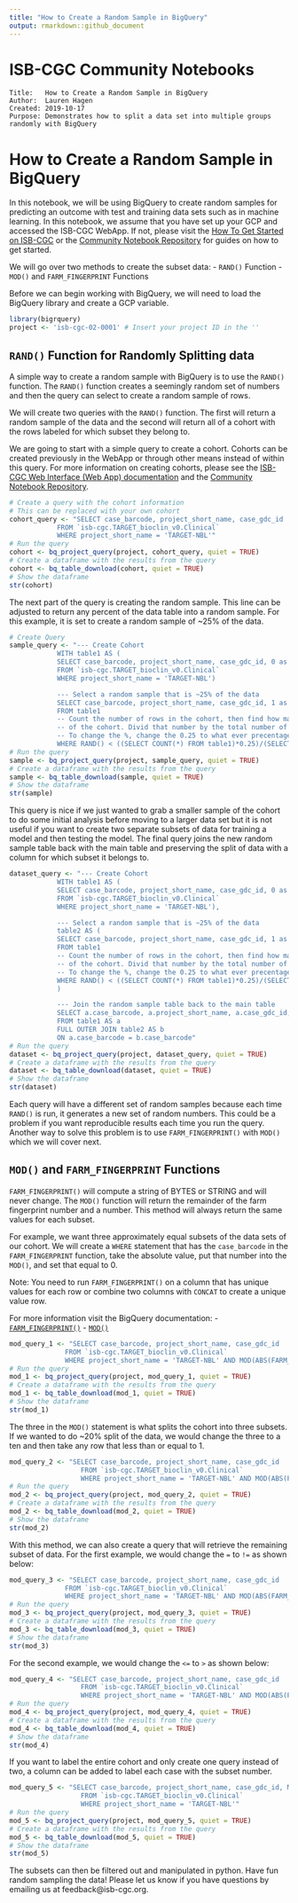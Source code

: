 ```yaml
---
title: "How to Create a Random Sample in BigQuery"
output: rmarkdown::github_document
---
```


# ISB-CGC Community Notebooks

```
Title:   How to Create a Random Sample in BigQuery
Author:  Lauren Hagen
Created: 2019-10-17
Purpose: Demonstrates how to split a data set into multiple groups randomly with BigQuery

```

# How to Create a Random Sample in BigQuery

In this notebook, we will be using BigQuery to create random samples for predicting an outcome with test and training data sets such as in machine learning. In this notebook, we assume that you have set up your GCP and accessed the ISB-CGC WebApp. If not, please visit the [How To Get Started on ISB-CGC](https://isb-cancer-genomics-cloud.readthedocs.io/en/latest/sections/HowToGetStartedonISB-CGC.html) or the [Community Notebook Repository](https://github.com/isb-cgc/Community-Notebooks) for guides on how to get started.

We will go over two methods to create the subset data:
- `RAND()` Function
- `MOD()` and `FARM_FINGERPRINT` Functions

Before we can begin working with BigQuery, we will need to load the BigQuery library and create a GCP variable.

```r
library(bigrquery)
project <- 'isb-cgc-02-0001' # Insert your project ID in the ''
```

## `RAND()` Function for Randomly Splitting data

A simple way to create a random sample with BigQuery is to use the `RAND()` function. The `RAND()` function creates a seemingly random set of numbers and then the query can select to create a random sample of rows.

We will create two queries with the `RAND()` function. The first will return a random sample of the data and the second will return all of a cohort with the rows labeled for which subset they belong to.

We are going to start with a simple query to create a cohort. Cohorts can be created previously in the WebApp or through other means instead of within this query. For more information on creating cohorts, please see the [ISB-CGC Web Interface (Web App) documentation](https://isb-cancer-genomics-cloud.readthedocs.io/en/latest/sections/Web-UI.html) and the [Community Notebook Repository](https://github.com/isb-cgc/Community-Notebooks).

```r
# Create a query with the cohort information
# This can be replaced with your own cohort
cohort_query <- "SELECT case_barcode, project_short_name, case_gdc_id
            FROM `isb-cgc.TARGET_bioclin_v0.Clinical`
            WHERE project_short_name = 'TARGET-NBL'"
# Run the query
cohort <- bq_project_query(project, cohort_query, quiet = TRUE) 
# Create a dataframe with the results from the query
cohort <- bq_table_download(cohort, quiet = TRUE)
# Show the dataframe
str(cohort)
```

The next part of the query is creating the random sample. This line can be adjusted to return any percent of the data table into a random sample. For this example, it is set to create a random sample of ~25% of the data.

```r
# Create Query
sample_query <- "--- Create Cohort
            WITH table1 AS (
            SELECT case_barcode, project_short_name, case_gdc_id, 0 as table_num
            FROM `isb-cgc.TARGET_bioclin_v0.Clinical`
            WHERE project_short_name = 'TARGET-NBL')

            --- Select a random sample that is ~25% of the data
            SELECT case_barcode, project_short_name, case_gdc_id, 1 as table_num
            FROM table1
            -- Count the number of rows in the cohort, then find how many of them will be 25%
            -- of the cohort. Divid that number by the total number of rows in the data 
            -- To change the %, change the 0.25 to what ever precentage you need
            WHERE RAND() < ((SELECT COUNT(*) FROM table1)*0.25)/(SELECT COUNT(*) FROM table1)"
# Run the query
sample <- bq_project_query(project, sample_query, quiet = TRUE) 
# Create a dataframe with the results from the query
sample <- bq_table_download(sample, quiet = TRUE)
# Show the dataframe
str(sample)
```

This query is nice if we just wanted to grab a smaller sample of the cohort to do some initial analysis before moving to a larger data set but it is not useful if you want to create two separate subsets of data for training a model and then testing the model. The final query joins the new random sample table back with the main table and preserving the split of data with a column for which subset it belongs to.

```r
dataset_query <- "--- Create Cohort
            WITH table1 AS (
            SELECT case_barcode, project_short_name, case_gdc_id, 0 as table_num
            FROM `isb-cgc.TARGET_bioclin_v0.Clinical`
            WHERE project_short_name = 'TARGET-NBL'),

            --- Select a random sample that is ~25% of the data
            table2 AS (
            SELECT case_barcode, project_short_name, case_gdc_id, 1 as table_num
            FROM table1
            -- Count the number of rows in the cohort, then find how many of them will be 25%
            -- of the cohort. Divid that number by the total number of rows in the data
            -- To change the %, change the 0.25 to what ever precentage you need
            WHERE RAND() < ((SELECT COUNT(*) FROM table1)*0.25)/(SELECT COUNT(*) FROM table1)
            )

            --- Join the random sample table back to the main table
            SELECT a.case_barcode, a.project_short_name, a.case_gdc_id, IFNULL(b.table_num,2) AS table_num
            FROM table1 AS a
            FULL OUTER JOIN table2 AS b
            ON a.case_barcode = b.case_barcode"
# Run the query
dataset <- bq_project_query(project, dataset_query, quiet = TRUE) 
# Create a dataframe with the results from the query
dataset <- bq_table_download(dataset, quiet = TRUE)
# Show the dataframe
str(dataset)
```

Each query will have a different set of random samples because each time `RAND()` is run, it generates a new set of random numbers. This could be a problem if you want reproducible results each time you run the query. Another way to solve this problem is to use `FARM_FINGERPRINT()` with `MOD()` which we will cover next.

## `MOD()` and `FARM_FINGERPRINT` Functions

`FARM_FINGERPRINT()` will compute a string of BYTES or STRING and will never change. The `MOD()` function will return the remainder of the farm fingerprint number and a number. This method will always return the same values for each subset.

For example, we want three approximately equal subsets of the data sets of our cohort. We will create a `WHERE` statement that has the `case_barcode` in the `FARM_FINGERPRINT` function, take the absolute value, put that number into the `MOD()`, and set that equal to 0.

Note: You need to run `FARM_FINGERPRINT()` on a column that has unique values for each row or combine two columns with `CONCAT` to create a unique value row.

For more information visit the BigQuery documentation:
- [`FARM_FINGERPRINT()`](https://cloud.google.com/bigquery/docs/reference/standard-sql/functions-and-operators#farm_fingerprint)
- [`MOD()`](https://cloud.google.com/dataprep/docs/html/MOD-Function_57344691)

```r
mod_query_1 <- "SELECT case_barcode, project_short_name, case_gdc_id
              FROM `isb-cgc.TARGET_bioclin_v0.Clinical`
              WHERE project_short_name = 'TARGET-NBL' AND MOD(ABS(FARM_FINGERPRINT(case_barcode)),3) = 0"
# Run the query
mod_1 <- bq_project_query(project, mod_query_1, quiet = TRUE) 
# Create a dataframe with the results from the query
mod_1 <- bq_table_download(mod_1, quiet = TRUE)
# Show the dataframe
str(mod_1)
```

The three in the `MOD()` statement is what splits the cohort into three subsets. If we wanted to do ~20% split of the data, we would change the three to a ten and then take any row that less than or equal to 1.

```r
mod_query_2 <- "SELECT case_barcode, project_short_name, case_gdc_id
                  FROM `isb-cgc.TARGET_bioclin_v0.Clinical`
                  WHERE project_short_name = 'TARGET-NBL' AND MOD(ABS(FARM_FINGERPRINT(case_barcode)),10) <= 1"
# Run the query
mod_2 <- bq_project_query(project, mod_query_2, quiet = TRUE) 
# Create a dataframe with the results from the query
mod_2 <- bq_table_download(mod_2, quiet = TRUE)
# Show the dataframe
str(mod_2)
```

With this method, we can also create a query that will retrieve the remaining subset of data. For the first example, we would change the `=` to `!=` as shown below:

```r
mod_query_3 <- "SELECT case_barcode, project_short_name, case_gdc_id
              FROM `isb-cgc.TARGET_bioclin_v0.Clinical`
              WHERE project_short_name = 'TARGET-NBL' AND MOD(ABS(FARM_FINGERPRINT(case_barcode)),3) != 0"
# Run the query
mod_3 <- bq_project_query(project, mod_query_3, quiet = TRUE) 
# Create a dataframe with the results from the query
mod_3 <- bq_table_download(mod_3, quiet = TRUE)
# Show the dataframe
str(mod_3)
```

For the second example, we would change the `<=` to `>` as shown below:

```r
mod_query_4 <- "SELECT case_barcode, project_short_name, case_gdc_id
                  FROM `isb-cgc.TARGET_bioclin_v0.Clinical`
                  WHERE project_short_name = 'TARGET-NBL' AND MOD(ABS(FARM_FINGERPRINT(case_barcode)),10) > 1"
# Run the query
mod_4 <- bq_project_query(project, mod_query_4, quiet = TRUE) 
# Create a dataframe with the results from the query
mod_4 <- bq_table_download(mod_4, quiet = TRUE)
# Show the dataframe
str(mod_4)
```

If you want to label the entire cohort and only create one query instead of two, a column can be added to label each case with the subset number.

```r
mod_query_5 <- "SELECT case_barcode, project_short_name, case_gdc_id, MOD(ABS(FARM_FINGERPRINT(case_barcode)),3) as subset
                  FROM `isb-cgc.TARGET_bioclin_v0.Clinical`
                  WHERE project_short_name = 'TARGET-NBL'"
# Run the query
mod_5 <- bq_project_query(project, mod_query_5, quiet = TRUE) 
# Create a dataframe with the results from the query
mod_5 <- bq_table_download(mod_5, quiet = TRUE)
# Show the dataframe
str(mod_5)
```

The subsets can then be filtered out and manipulated in python. Have fun random sampling the data! Please let us know if you have questions by emailing us at feedback@isb-cgc.org.